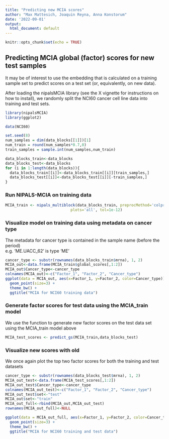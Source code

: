---
title: "Predicting new MCIA scores"
author: "Max Mattesich, Joaquin Reyna, Anna Konstorum"
date: '2022-09-01'
output:
  html_document: default
---

```{r setup, include=FALSE}
knitr::opts_chunk$set(echo = TRUE)
```

## Predicting MCIA global (factor) scores for new test samples

It may be of interest to use the embedding that is calculated on a training sample set to predict scores on a test set (or, equivalently, on new data).  

After loading the nipalsMCIA library (see the X vignette for instructions on how to install), we randomly split the NCI60 cancer cell line data into training and test sets.

```{r load package}
library(nipalsMCIA)
library(ggplot2)
```

```{r split data}
data(NCI60)

set.seed(8)
num_samples = dim(data_blocks[[1]])[1]
num_train = round(num_samples*0.7,0)
train_samples = sample.int(num_samples,num_train)

data_blocks_train<-data_blocks
data_blocks_test<-data_blocks
for (i in 1:length(data_blocks)){
  data_blocks_train[[i]]<-data_blocks_train[[i]][train_samples,]
  data_blocks_test[[i]]<-data_blocks_test[[i]][-train_samples,]
}

```

### Run NIPALS-MCIA on training data

```{r computing MCIA on training data, message=FALSE, fig.show="hide"}
MCIA_train <- nipals_multiblock(data_blocks_train, preprocMethod='colprofile',num_PCs = 10,
                             plots='all', tol=1e-12)
```

### Visualize model on training data using metadata on cancer type

The metadata for cancer type is contained in the sample name (before the period)  
e.g. 'ME.UACC_62' is type 'ME'

```{r visualize training model, fig.height=4, fig.align='center'}
cancer_type <- substr(rownames(data_blocks_train$mrna), 1, 2)
MCIA_out<-data.frame(MCIA_train$global_scores[,1:2])
MCIA_out$Cancer_type<-cancer_type
colnames(MCIA_out)<-c("Factor_1", "Factor_2", "Cancer_type")
ggplot(data = MCIA_out, aes(x=Factor_1, y=Factor_2, color=Cancer_type))+
  geom_point(size=3) + 
  theme_bw() +
  ggtitle("MCIA for NCI60 training data")
```

### Generate factor scores for test data using the MCIA_train model

We use the \verb+predict_gs+ function to generate new factor scores on the test data set using the MCIA_train model above

```{r generate new scores, message=FALSE}
MCIA_test_scores <- predict_gs(MCIA_train,data_blocks_test)
```

### Visualize new scores with old

We once again plot the top two factor scores for both the training and test datasets

```{r visualize both models, fig.height=4, fig.align='center'}
cancer_type <- substr(rownames(data_blocks_test$mrna), 1, 2)
MCIA_out_test<-data.frame(MCIA_test_scores[,1:2])
MCIA_out_test$Cancer_type<-cancer_type
colnames(MCIA_out_test)<-c("Factor_1", "Factor_2", "Cancer_type")
MCIA_out_test$set<-"test"
MCIA_out$set<-"train"
MCIA_out_full<-rbind(MCIA_out,MCIA_out_test)
rownames(MCIA_out_full)<-NULL

ggplot(data = MCIA_out_full, aes(x=Factor_1, y=Factor_2, color=Cancer_type, shape=set))+
  geom_point(size=3) + 
  theme_bw() +
  ggtitle("MCIA for NCI60 training and test data")
```

